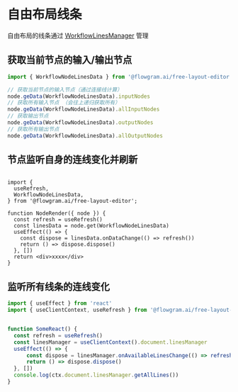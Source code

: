 # 自由布局线条

自由布局的线条通过 [WorkflowLinesManager](https://flowgram.ai/api/core/workflow-lines-manager.html) 管理

## 获取当前节点的输入/输出节点

```ts pure
import { WorkflowNodeLinesData } from '@flowgram.ai/free-layout-editor'

// 获取当前节点的输入节点（通过连接线计算）
node.geData(WorkflowNodeLinesData).inputNodes
// 获取所有输入节点 （会往上递归获取所有）
node.geData(WorkflowNodeLinesData).allInputNodes
// 获取输出节点
node.geData(WorkflowNodeLinesData).outputNodes
// 获取所有输出节点
node.geData(WorkflowNodeLinesData).allOutputNodes

```

## 节点监听自身的连线变化并刷新

```tsx pure

import {
  useRefresh,
  WorkflowNodeLinesData,
} from '@flowgram.ai/free-layout-editor';

function NodeRender({ node }) {
  const refresh = useRefresh()
  const linesData = node.get(WorkflowNodeLinesData)
  useEffect(() => {
    const dispose = linesData.onDataChange(() => refresh())
    return () => dispose.dispose()
  }, [])
  return <div>xxxx</div>
}

```

## 监听所有线条的连线变化

```ts pure
import { useEffect } from 'react'
import { useClientContext, useRefresh } from '@flowgram.ai/free-layout-editor'


function SomeReact() {
  const refresh = useRefresh()
  const linesManager = useClientContext().document.linesManager
  useEffect(() => {
      const dispose = linesManager.onAvailableLinesChange(() => refresh())
      return () => dispose.dispose()
  }, [])
  console.log(ctx.document.linesManager.getAllLines())
}
```
